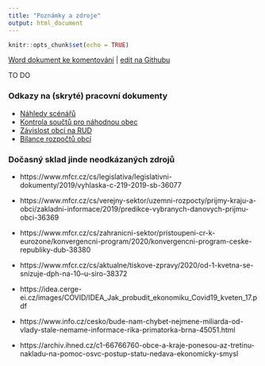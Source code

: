 ```yaml
---
title: "Poznámky a zdroje"
output: html_document
---
```


```r
knitr::opts_chunk$set(echo = TRUE)
```

[Word dokument ke komentování](notes.docx) | [edit na Githubu]()

TO DO

### Odkazy na (skryté) pracovní dokumenty {.bs-callout .bs-callout-grey}

- [Náhledy scénářů](scenare-nahledy.html)
- [Kontrola součtů pro náhodnou obec](nahodna-obec.html)
- [Závislost obcí na RUD](podily-prijmy.html)
- [Bilance rozpočtů obcí](prijmy-vydaje.html)

### Dočasný sklad jinde neodkázaných zdrojů


- https://www.mfcr.cz/cs/legislativa/legislativni-dokumenty/2019/vyhlaska-c-219-2019-sb-36077
- https://www.mfcr.cz/cs/verejny-sektor/uzemni-rozpocty/prijmy-kraju-a-obci/zakladni-informace/2019/predikce-vybranych-danovych-prijmu-obci-36369

- https://www.mfcr.cz/cs/zahranicni-sektor/pristoupeni-cr-k-eurozone/konvergencni-program/2020/konvergencni-program-ceske-republiky-dub-38380

- https://www.mfcr.cz/cs/aktualne/tiskove-zpravy/2020/od-1-kvetna-se-snizuje-dph-na-10--u-siro-38372


- https://idea.cerge-ei.cz/images/COVID/IDEA_Jak_probudit_ekonomiku_Covid19_kveten_17.pdf

- https://www.info.cz/cesko/bude-nam-chybet-nejmene-miliarda-od-vlady-stale-nemame-informace-rika-primatorka-brna-45051.html

- https://archiv.ihned.cz/c1-66766760-obce-a-kraje-ponesou-az-tretinu-nakladu-na-pomoc-osvc-postup-statu-nedava-ekonomicky-smysl
